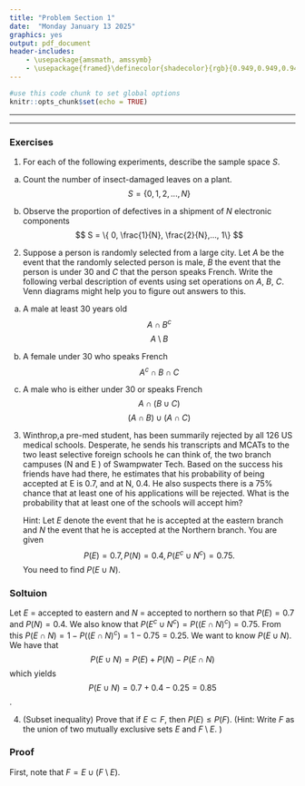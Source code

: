 ```yaml
---
title: "Problem Section 1"
date:  "Monday January 13 2025"
graphics: yes
output: pdf_document
header-includes:
    - \usepackage{amsmath, amssymb}
    - \usepackage{framed}\definecolor{shadecolor}{rgb}{0.949,0.949,0.949}
---
```


```r
#use this code chunk to set global options
knitr::opts_chunk$set(echo = TRUE)
```

* * * 

\begin{shaded}

\textbf{Learning Outcomes}

The problems are designed to build conceptual understanding and problem-solving skills. The emphasis is on learning to find, evaluate and build confidence.
The specific tasks include: 

   -  Describe events of interest using set notation.
     
   - Use axioms to calculate probabilities and prove further corollaries.
  
   - Back up and support work with relevant explanations


\end{shaded}

* * *

### Exercises 

1. For each of the following experiments, describe the sample space $S$.

a. Count the number of insect-damaged leaves on a plant.
$$ S = \{ 0,  1, 2, ... , N\} $$
	 
b. Observe the proportion of defectives in a shipment of $N$ electronic components
$$ S = \{ 0, \frac{1}{N}, \frac{2}{N},..., 1\} $$


2. Suppose a person is randomly selected from a large city. Let $A$ be the event that the randomly selected person is male, $B$ the event that the person is under 30 and $C$ that the person speaks French. Write the following verbal description of events using set operations on $A$, $B$, $C$. Venn diagrams might help you to figure out answers to this.  

a. A male at least 30 years old
$$ A \cap B^c$$
$$ A\setminus B$$
	
b. A female under 30 who speaks French
$$ A^c \cap B \cap C $$
	
c. A male who is either under 30 or speaks French
$$ A \cap (B \cup C ) $$
$$ (A\cap B)\cup(A\cap C)$$


3.  Winthrop,a pre-med student, has been summarily rejected by all 126 US medical schools. Desperate,
he sends his transcripts and MCATs to the two least selective foreign schools he can think
of, the two branch campuses (N and E ) of Swampwater Tech. Based on the success his friends have had there,
he estimates that his probability of being accepted at E is 0.7, and at
N, 0.4. He also suspects there is a 75% chance that at least one of his applications
will be rejected. What is the probability that at least one of the schools will accept him?

    Hint: Let $E$ denote the event that he is accepted at the eastern branch and $N$ the event that he is accepted at the Northern branch. You are given $$P(E) = 0.7, P(N) = 0.4, P(E^c \cup N^c) = 0.75.$$ 
You need to find $P(E \cup N).$

### Soltuion
Let $E$ = accepted to eastern and $N$ = accepted to northern so that $P(E)=0.7$ and  $P(N)=0.4$.
We also know that $P(E^c \cup N^c) = P((E\cap N)^c) = 0.75$. 
From this $P(E\cap N)= 1-P((E\cap N)^c) = 1-0.75 = 0.25$.
We want to know $P(E\cup N)$. 
We have that 
$$ P(E\cup N) = P(E) + P(N) - P(E\cap N) $$
which yields $$P(E\cup N) = 0.7+0.4-0.25 = 0.85$$.

4. (Subset inequality) Prove that if $E \subset F$, then $P(E) \leq P(F)$.   (Hint: Write $F$ as the union of two mutually exclusive sets $E$ and $F \setminus E$. )

### Proof
First, note that $F = E\cup (F\setminus E)$.
\begin{align*}
  P(F) &= P(E\cup (F\setminus E)) \\
  &= P(E) + P(F\setminus E)\quad\quad\text{because the probability of any event is positive}\\
  & \geq P(E)
\end{align*}




